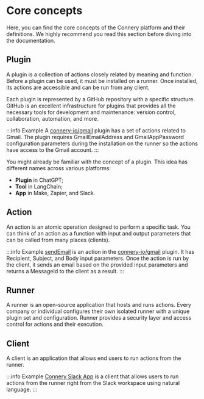 # Core concepts

Here, you can find the core concepts of the Connery platform and their definitions.
We highly recommend you read this section before diving into the documentation.

## Plugin

A plugin is a collection of actions closely related by meaning and function.
Before a plugin can be used, it must be installed on a runner.
Once installed, its actions are accessible and can be run from any client.

Each plugin is represented by a GitHub repository with a specific structure.
GitHub is an excellent infrastructure for plugins that provides all the necessary tools
for development and maintenance: version control, collaboration, automation, and more.

:::info Example
A [connery-io/gmail](https://github.com/connery-io/gmail) plugin has a set of actions related to Gmail.
The plugin requires GmailEmailAddress and GmailAppPassword configuration parameters
during the installation on the runner so the actions have access to the Gmail account.
:::

You might already be familiar with the concept of a plugin.
This idea has different names across various platforms:

- **Plugin** in ChatGPT;
- **Tool** in LangChain;
- **App** in Make, Zapier, and Slack.

## Action

An action is an atomic operation designed to perform a specific task.
You can think of an action as a function with input and output parameters that can be called from many places (clients).

:::info Example
[sendEmail](https://github.com/connery-io/gmail/blob/main/src/actions/sendEmail.ts) is an action in
the [connery-io/gmail](https://github.com/connery-io/gmail) plugin. It has Recipient, Subject, and Body input parameters.
Once the action is run by the client, it sends an email based on the provided input parameters
and returns a MessageId to the client as a result.
:::

## Runner

A runner is an open-source application that hosts and runs actions.
Every company or individual configures their own isolated runner with a unique plugin set and configuration.
Runner provides a security layer and access control for actions and their execution.

## Client

A client is an application that allows end users to run actions from the runner.

:::info Example
[Connery Slack App](/docs/clients/native/slack) is a client that allows users to run actions from the runner right
from the Slack workspace using natural language.
:::
